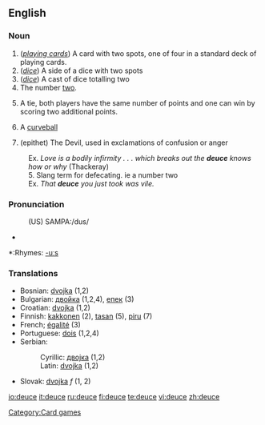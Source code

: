 {{wikipedia}}
==English==

===Noun===
{{en-noun}}

# (''[[playing cards]]'') A card with two spots, one of four in a standard deck of playing cards.
# (''[[dice]]'') A side of a dice with two spots
# (''[[dice]]'') A cast of dice totalling two
# The number [[two]].
# {{tennis}} A tie, both players have the same number of points and one can win by scoring two additional points.
# {{baseball}} A [[curveball]]
# (epithet) The Devil, used in exclamations of confusion or anger
:Ex. ''Love is a bodily infirmity . . . which breaks out the '''deuce''' knows how or why'' (Thackeray)
:5.  Slang term for defecating. ie a number two
:Ex. ''That '''deuce''' you just took was vile.''

===Pronunciation===
:(US) SAMPA:/dus/
*{{audio|en-us-deuce.ogg|Audio (US)}}

*:Rhymes: [[Rhymes:English:-uːs|-uːs]]

===Translations===
{{rfc-trans}}
*Bosnian: [[dvojka#Bosnian|dvojka]] {{f}} (1,2)
*Bulgarian: [[двойка#Bulgarian|двойка]] {{f}} (1,2,4), [[епек#Bulgarian|епек]] {{m}} (3)
*Croatian: [[dvojka#Croatian|dvojka]] {{f}} (1,2)
*Finnish: [[kakkonen]] (2), [[tasan]] (5), [[piru]] (7)
*French; [[égalité]] (3)
*Portuguese: [[dois]] (1,2,4)
*Serbian:
*:Cyrillic: [[двојка#Serbian|двојка]] {{f}} (1,2)
*:Latin: [[dvojka#Serbian|dvojka]] {{f}} (1,2)
*Slovak: [[dvojka]] ''f'' (1, 2)

[[Category:Card games]]

[[io:deuce]]
[[it:deuce]]
[[ru:deuce]]
[[fi:deuce]]
[[te:deuce]]
[[vi:deuce]]
[[zh:deuce]]